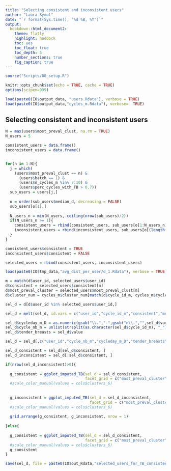 ```yaml
---
title: "Selecting consistent and inconsistent users"
author: "Laura Symul"
date: "`r format(Sys.time(), '%d %B, %Y')`"
output: 
  bookdown::html_document2: 
    theme: flatly
    highlight: haddock
    toc: yes
    toc_float: true
    toc_depth: 5
    number_sections: true
    fig_caption: true
---
```




```r
source("Scripts/00_setup.R")
```


```r
knitr::opts_chunk$set(echo = TRUE, cache = TRUE)
options(scipen=999)
```



```r
load(paste0(IO$output_data, "users.Rdata"), verbose = TRUE)
load(paste0(IO$output_data,"cycles_m.Rdata"), verbose=  TRUE)
```


## Selecting consistent and inconsistent users


```r

N = max(users$most_preval_clust, na.rm = TRUE)
N_users = 5 

consistent_users = data.frame()
inconsistent_users = data.frame()


for(n in 1:N){
  j = which(
    (users$most_preval_clust == n) & 
      (users$batch == 1) & 
      (users$n_cycles_m %in% 7:10) & 
      (users$perc_cycles_with_TB > 0.7))
  sub_users = users[j,]
  
  o = order(sub_users$median_d, decreasing = FALSE)
  sub_users[o[1],]
  
  N_users_n = min(N_users, ceiling(nrow(sub_users)/2))
  if(N_users_n >= 1){
    consistent_users = rbind(consistent_users, sub_users[o[1:N_users_n],])
    inconsistent_users = rbind(inconsistent_users, sub_users[o[(length(o)-N_users_n+1) : length(o)],])
  }
}

consistent_users$consistent = TRUE
inconsistent_users$consistent = FALSE

selected_users = rbind(consistent_users, inconsistent_users)

```




```r


load(paste0(IO$tmp_data,"avg_dist_per_user/d_1.Rdata"), verbose = TRUE)

m = match(d$user_id, selected_users$user_id)
d$consistent = selected_users$consistent[m]
d$most_preval_cluster = selected_users$most_preval_clust[m]
d$cluster_num = cycles_m$cluster_num[match(d$cycle_id_m, cycles_m$cycle_id_m)]

sel_d = d[d$user_id %in% selected_users$user_id,]

sel_d = melt(sel_d, id.vars = c("user_id","cycle_id_m","consistent","most_preval_cluster","cluster_num"))

sel_d$cycleday_m_D = as.numeric(gsub("\\.","-",gsub("n\\.","",sel_d$variable)))
sel_d$cycle_nb_m = unlist(strsplit(as.character(sel_d$cycle_id_m), "_"))[(1:nrow(sel_d))*2]
sel_d$tender_breasts = sel_d$value

sel_d = sel_d[,c("user_id","cycle_nb_m","cycleday_m_D","tender_breasts","consistent","most_preval_cluster","cluster_num")]

sel_d_consistent = sel_d[sel_d$consistent, ]
sel_d_inconsistent = sel_d[!sel_d$consistent, ]

if(nrow(sel_d_inconsistent)>0){
  
  g_consistent = ggplot_imputed_TB(sel_d = sel_d_consistent, 
                                   facet_grid = c("most_preval_cluster","user_id"), cycle_id = FALSE, col = "cluster_num")#+
  #scale_color_manual(values = cols$clusters_6)
  
  
  g_inconsistent = ggplot_imputed_TB(sel_d = sel_d_inconsistent, 
                                     facet_grid = c("most_preval_cluster","user_id"), cycle_id = FALSE, col = "cluster_num")#+
  #scale_color_manual(values = cols$clusters_6)
  
  grid.arrange(g_consistent, g_inconsistent, nrow = 1)
  
}else{
  
  g_consistent = ggplot_imputed_TB(sel_d = sel_d_consistent, 
                                   facet_grid = c("most_preval_cluster","user_id"), cycle_id = FALSE, col = "cluster_num")#+
  #scale_color_manual(values = cols$clusters_6)
  g_consistent
}

```



```r
save(sel_d, file = paste0(IO$out_Rdata,"selected_users_for_TB_consistency.Rdata"))
```





